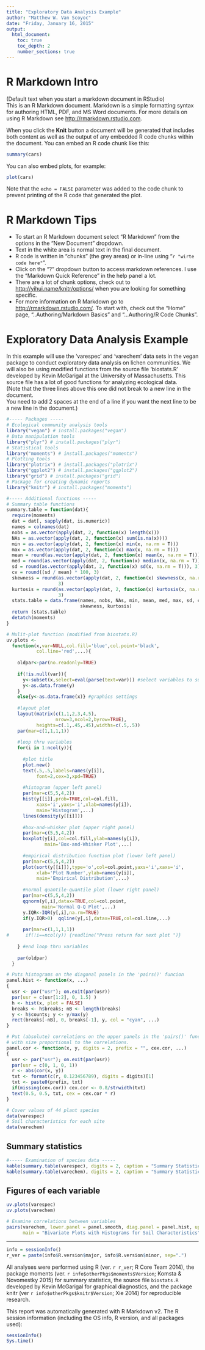 ```yaml
---
title: "Exploratory Data Analysis Example"
author: "Matthew W. Van Scoyoc"
date: "Friday, January 16, 2015"
output:
  html_document:
    toc: true
    toc_depth: 2
    number_sections: true
---
```


# R Markdown Intro 
(Default text when you start a markdown document in RStudio)  
This is an R Markdown document. Markdown is a simple formatting syntax for authoring HTML, PDF, and MS Word documents. For more details on using R Markdown see <http://rmarkdown.rstudio.com>.

When you click the **Knit** button a document will be generated that includes both content as well as the output of any embedded R code chunks within the document. You can embed an R code chunk like this:

```r
summary(cars)
```

You can also embed plots, for example:

```r
plot(cars)
```

Note that the `echo = FALSE` parameter was added to the code chunk to prevent printing of the R code that generated the plot.

# R Markdown Tips
- To start an R Markdown document select "R Markdown" from the options in the "New Document" dropdown.
- Text in the white area is normal text in the final document.
- R code is written in "chunks" (the grey areas) or in-line using "`r "wirte code here"`".
- Click on the "?" dropdown button to access markdown references. I use the "Markdown Quick Reference" in the help panel a lot.
- There are a lot of chunk options, check out to <http://yihui.name/knitr/options/> when you are looking for something specific.
- For more information on R Markdown go to <http://rmarkdown.rstudio.com/>. To start with, check out the "Home" page, "..Authoring/Markdown Basics" and "...Authoring/R Code Chunks".

# Exploratory Data Analysis Example
In this example will use the 'varespec' and 'varechem' data sets in the vegan package to conduct exploratory data analysis on lichen communities.
We will also be using modified functions from the source file 'biostats.R' developed by Kevin McGarigal at the University of Massachusetts. 
This source file has a lot of good functions for analyzing ecological data.  
(Note that the three lines above this one did not break to a new line in the document.  
You need to add 2 spaces at the end of a line if you want the next line to be a new line in the document.)

```r
#----- Packages -----
# Ecological community analysis tools
library("vegan") # install.packages("vegan")
# Data manipulation tools
library("plyr") # install.packages("plyr")
# Statistical tools
library("moments") # install.packages("moments")
# Plotting tools
library("plotrix") # install.packages("plotrix")
library("ggplot2") # install.packages("ggplot2")
library("grid") # install.packages("grid")
# Package for creating dynamic reports
library("knitr") # install.packages("moments")

#----- Additional functions -----
# Summary table functions
summary.table = function(dat){
  require(moments)
  dat = dat[, sapply(dat, is.numeric)]
  names = colnames(dat)
  nobs = as.vector(apply(dat, 2, function(x) length(x)))
  NAs = as.vector(apply(dat, 2, function(x) sum(is.na(x))))
  min = as.vector(apply(dat, 2, function(x) min(x, na.rm = T)))
  max = as.vector(apply(dat, 2, function(x) max(x, na.rm = T)))
  mean = round(as.vector(apply(dat, 2, function(x) mean(x, na.rm = T))), 3)
  med = round(as.vector(apply(dat, 2, function(x) median(x, na.rm = T))), 3)
  sd = round(as.vector(apply(dat, 2, function(x) sd(x, na.rm = T))), 3)
  cv = round((sd / mean) * 100, 3)
  skewness = round(as.vector(apply(dat, 2, function(x) skewness(x, na.rm = T))),
                   3)
  kurtosis = round(as.vector(apply(dat, 2, function(x) kurtosis(x, na.rm = T))),
                   3)
  stats.table = data.frame(names, nobs, NAs, min, mean, med, max, sd, cv,
                           skewness, kurtosis)
  return (stats.table)
  detatch(moments)
}

# Mulit-plot function (modified from biostats.R)
uv.plots <-
  function(x,var=NULL,col.fill='blue',col.point='black',
           col.line='red',...){
    
    oldpar<-par(no.readonly=TRUE)
    
    if(!is.null(var)){
      y<-subset(x,select=eval(parse(text=var))) #select variables to summarize
      y<-as.data.frame(y)
    }
    else{y<-as.data.frame(x)} #graphics settings
    
    #layout plot
    layout(matrix(c(1,1,2,3,4,5),
                  nrow=3,ncol=2,byrow=TRUE),
           heights=c(.1,.45,.45),widths=c(.5,.5))
    par(mar=c(1,1,1,1))
    
    #loop thru variables
    for(i in 1:ncol(y)){ 
      
      #plot title
      plot.new()
      text(.5,.5,labels=names(y[i]),
           font=2,cex=3,xpd=TRUE)
      
      #histogram (upper left panel)
      par(mar=c(5,5,4,2))
      hist(y[[i]],prob=TRUE,col=col.fill,
           xaxs='i',yaxs='i',xlab=names(y[i]),
           main='Histogram',...)
      lines(density(y[[i]]))
      
      #box-and-whisker plot (upper right panel)
      par(mar=c(5,5,4,2))
      boxplot(y[i],col=col.fill,ylab=names(y[i]),
              main='Box-and-Whisker Plot',...)
      
      #empirical distribution function plot (lower left panel)
      par(mar=c(5,5,4,2))
      plot(sort(y[[i]]),type='o',col=col.point,yaxs='i',xaxs='i',
           xlab='Plot Number',ylab=names(y[i]),
           main='Empirical Distribution',...)
      
      #normal quantile-quantile plot (lower right panel)
      par(mar=c(5,5,4,2))
      qqnorm(y[,i],datax=TRUE,col=col.point,
             main='Normal Q-Q Plot',...)
      y.IQR<-IQR(y[,i],na.rm=TRUE)
      if(y.IQR>0)  qqline(y[,i],datax=TRUE,col=col.line,...)
      
      par(mar=c(1,1,1,1))    
#      if(!i==ncol(y)) {readline("Press return for next plot ")}		
      
    } #end loop thru variables
    
    par(oldpar)
  }

# Puts histograms on the diagonal panels in the 'pairs()' funcion
panel.hist <- function(x, ...)
{
  usr <- par("usr"); on.exit(par(usr))
  par(usr = c(usr[1:2], 0, 1.5) )
  h <- hist(x, plot = FALSE)
  breaks <- h$breaks; nB <- length(breaks)
  y <- h$counts; y <- y/max(y)
  rect(breaks[-nB], 0, breaks[-1], y, col = "cyan", ...)
}

# Put (absolute) correlations on the upper panels in the 'pairs()' funcion,
# with size proportional to the correlations.
panel.cor <- function(x, y, digits = 2, prefix = "", cex.cor, ...)
{
  usr <- par("usr"); on.exit(par(usr))
  par(usr = c(0, 1, 0, 1))
  r <- abs(cor(x, y))
  txt <- format(c(r, 0.123456789), digits = digits)[1]
  txt <- paste0(prefix, txt)
  if(missing(cex.cor)) cex.cor <- 0.8/strwidth(txt)
  text(0.5, 0.5, txt, cex = cex.cor * r)
}

```

```r
# Cover values of 44 plant species
data(varespec)
# Soil characteristics for each site
data(varechem)
```

## Summary statistics
```r
#----- Examination of species data -----
kable(summary.table(varespec), digits = 2, caption = "Summary Statistics for Lichen Species Data")
kable(summary.table(varechem), digits = 2, caption = "Summary Statistics for Soil Characteristics")
```

## Figures of each variable
```r
uv.plots(varespec)
uv.plots(varechem)
```
```r
# Examine correlations between variables 
pairs(varechem, lower.panel = panel.smooth, diag.panel = panel.hist, upper.panel = panel.cor, 
      main = "Bivariate Plots with Histograms for Soil Characteristics")
```

-----

```r
info = sessionInfo()
r_ver = paste(info$R.version$major, info$R.version$minor, sep=".")
```
All analyses were performed using R (ver. `r r_ver`; R Core Team 2014), the package moments (ver. `r info$otherPkgs$moments$Version`; Komsta & Novomestky 2015) for summary statistics, the source file `biostats.R` developed by Kevin McGarigal for graphical diagnostics, and the package knitr (ver `r info$otherPkgs$knitr$Version`; Xie 2014) for reproducible research.   

This report was automatically generated with R Markdown v2. The R session information (including the OS info, R version, and all packages used):
```r
sessionInfo()
Sys.time()
```